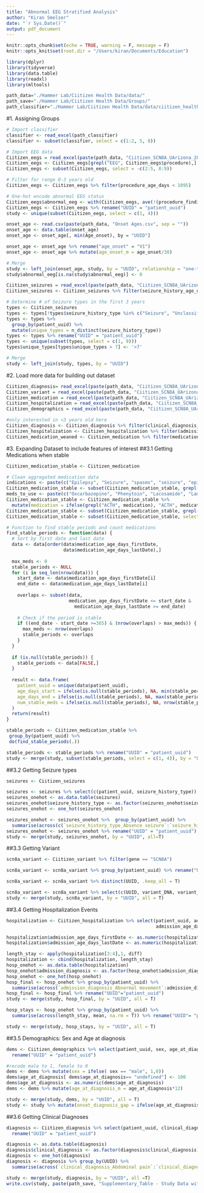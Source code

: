 ```yaml
---
title: "Abnormal EEG Stratified Analysis"
author: "Kiran Smelser"
date: "`r Sys.Date()`"
output: pdf_document
---
```


```r
knitr::opts_chunk$set(echo = TRUE, warning = F, message = F)
knitr::opts_knit$set(root.dir = "/Users/kiran/Documents/Education")
```

```r
library(dplyr)
library(tidyverse)
library(data.table)
library(readxl)
library(mltools)
```

```r
path_data="./Hammer Lab/Ciitizen Health Data/data/"
path_save="./Hammer Lab/Ciitizen Health Data/Groups/"
path_classifier="./Hammer Lab/Ciitizen Health Data/data/ciitizen_health_classifier.xlsx"
```


#1. Assigning Groups
```r
# Import classifier
classifier <- read_excel(path_classifier)
classifier <- subset(classifier, select = c(1:2, 5, 8))

# Import EEG data
Ciitizen_eegs = read_excel(paste(path_data, "Ciitizen_SCN8A_UArizona_2024.02.09.xlsx", sep = ""), sheet = "diagnostic_procedures")
Ciitizen_eegs <- Ciitizen_eegs[grepl("EEG", Ciitizen_eegs$procedure),]
Ciitizen_eegs <- subset(Ciitizen_eegs, select = -c(2:5, 8:9))

# Filter for range 0-3 years old
Ciitizen_eegs <- Ciitizen_eegs %>% filter(procedure_age_days < 1095)

# One-hot encode abnormal EEG status
Ciitizen_eegs$abnormal_eeg <- with(Ciitizen_eegs, ave(!(procedure_findings %in% classifier$eeg_normal), patient_uuid, FUN = function(x) as.integer(any(x))))
Ciitizen_eegs <- Ciitizen_eegs %>% rename("UUID" = "patient_uuid")
study <- unique(subset(Ciitizen_eegs, select = c(1, 4)))
```

```r
onset_age <- read.csv(paste(path_data, "Onset Ages.csv", sep = ""))
onset_age <- data.table(onset_age)
onset_age <- onset_age[, min(Age_onset), by = "UUID"]

onset_age <- onset_age %>% rename("age_onset" = "V1")
onset_age <- onset_age %>% mutate(age_onset_m = age_onset/30)

# Merge
study <- left_join(onset_age, study, by = "UUID", relationship = "one-to-many")
study$abnormal_eeg[is.na(study$abnormal_eeg)] <- 0
```

```r
Ciitizen_seizures = read_excel(paste(path_data, "Ciitizen_SCN8A_UArizona_2024.02.09.xlsx", sep = ""), sheet = "seizure_history")
Ciitizen_seizures <- Ciitizen_seizures %>% filter(seizure_history_age_days < 1095)

# Determine # of Seizure types in the first 3 years
types <- Ciitizen_seizures
types <- types[!types$seizure_history_type %in% c("Seizure", "Unclassified seizure", "Provoked seizure", "Unprovoked seizure"), ]
types <- types %>%
  group_by(patient_uuid) %>%
  mutate(unique_types = n_distinct(seizure_history_type))
types <- types %>% rename("UUID" = "patient_uuid")
types <- unique(subset(types, select = c(1, 9)))
types$unique_types[types$unique_types > 7] <- '>7'

# Merge
study <- left_join(study, types, by = "UUID")
```



#2. Load more data for building out dataset
```r
Ciitizen_diagnosis= read_excel(paste(path_data, "Ciitizen_SCN8A_UArizona_2024.02.09.xlsx", sep = ""), sheet = "clinical_diagnosis")
Ciitizen_variant = read_excel(paste(path_data, "Ciitizen_SCN8A_UArizona_2024.02.09.xlsx", sep = ""), sheet = "genetic_findings")
Ciitizen_medication = read_excel(paste(path_data, "Ciitizen_SCN8A_UArizona_2024.02.09.xlsx", sep = ""), sheet = "medication_aggregate")
Ciitizen_hospitalization = read_excel(paste(path_data, "Ciitizen_SCN8A_UArizona_2024.02.09.xlsx", sep = ""), sheet = "hospital_admission")
Ciitizen_demographics = read_excel(paste(path_data, "Ciitizen_SCN8A_UArizona_2024.02.09.xlsx", sep = ""), sheet = "demographics")

#only interested in <3 years old here 
Ciitizen_diagnosis <- Ciitizen_diagnosis %>% filter(clinical_diagnosis_age_days_firstDate<1095)
Ciitizen_hospitalization <- Ciitizen_hospitalization %>% filter(admission_age_days_firstDate<1095)
Ciitizen_medication_weaned <- Ciitizen_medication %>% filter(medication_age_days_lastDate < 1095) 
```


#3. Expanding Dataset to include features of interest
##3.1 Getting Medications when stable
```r
Ciitizen_medication_stable <- Ciitizen_medication

# Clean aggregated medication data
indications <- paste(c("Epilepsy", "Seizure", "spasms", "seizure", "epilepsy"), collapse = "|")
Ciitizen_medication_stable <- subset(Ciitizen_medication_stable, grepl(indications, medication_indication))
meds_to_use <- paste(c("Oxcarbazepine", "Phenytoin", "Lacosamide", "Lamotrigine", "Rufinamide", "Clobazam", "Carbamazepine", "Phenobarbital", "Clonazepam", "Vigabatrin", "Zonisamide", "Ethosuximide", "Levetiracetam", "ACTH", "Prednisolone", "Topiramate", "Epidiolex", "Valproate", "Felbamate", "Nitrazepam", "Primidone", "Stiripentol", "Tiagabine", "Vigabatrin", "Gabapentin", "Brivaracetam", "Acetazolamide", "Clonidine", "Perampanel"), collapse = "|")
Ciitizen_medication_stable <- Ciitizen_medication_stable %>%
  mutate(medication = ifelse(grepl("ACTH", medication), "ACTH", medication))
Ciitizen_medication_stable <- subset(Ciitizen_medication_stable, grepl(meds_to_use, medication))
Ciitizen_medication_stable <- subset(Ciitizen_medication_stable, select = -c(3:6, 9:11))
```

```r
# Function to find stable periods and count medications
find_stable_periods <- function(data) {
  # Sort by first date and last date
  data <- data[order(data$medication_age_days_firstDate,
                     data$medication_age_days_lastDate),]
  
  max_meds <- 0 
  stable_periods <- NULL
  for (i in seq_len(nrow(data))) {
    start_date <- data$medication_age_days_firstDate[i]
    end_date <- data$medication_age_days_lastDate[i]
    
    overlaps <- subset(data,
                       medication_age_days_firstDate <= start_date &
                         medication_age_days_lastDate >= end_date)
    
    # Check if the period is stable
    if ((end_date - start_date >=365) & (nrow(overlaps) > max_meds)) {
      max_meds <- nrow(overlaps)
      stable_periods <- overlaps
    }
  }
  
  if (is.null(stable_periods)) {
    stable_periods <- data[FALSE,]
  }
  
  result <- data.frame(
    patient_uuid = unique(data$patient_uuid),
    age_days_start = ifelse(is.null(stable_periods), NA, min(stable_periods$medication_age_days_firstDate)),
    age_days_end = ifelse(is.null(stable_periods), NA, max(stable_periods$medication_age_days_lastDate)),
    num_stable_meds = ifelse(is.null(stable_periods), NA, nrow(stable_periods))
  )
  return(result)
}

stable_periods <- Ciitizen_medication_stable %>%
 group_by(patient_uuid) %>%
 do(find_stable_periods(.))

stable_periods <- stable_periods %>% rename("UUID" = "patient_uuid")
study <- merge(study, subset(stable_periods, select = c(1, 4)), by = "UUID", all=T)
```


##3.2 Getting Seizure types 
```r
seizures <- Ciitizen_seizures 

seizures <- seizures %>% select(c(patient_uuid, seizure_history_type))
seizures_onehot <- as.data.table(seizures)
seizures_onehot$seizure_history_type <- as.factor(seizures_onehot$seizure_history_type)
seizures_onehot <- one_hot(seizures_onehot)

seizures_onehot <- seizures_onehot %>%  group_by(patient_uuid) %>% 
  summarise(across(c(`seizure_history_type_Absence seizure`:`seizure_history_type_Unprovoked seizure`), ~max(.x, na.rm = TRUE)))
seizures_onehot <- seizures_onehot %>% rename("UUID" = "patient_uuid")
study <- merge(study, seizures_onehot, by = "UUID", all=T)
```

##3.3 Getting Variant
```r
scn8a_variant <- Ciitizen_variant %>% filter(gene == "SCN8A")

scn8a_variant <- scn8a_variant %>% group_by(patient_uuid) %>% rename("UUID" = "patient_uuid")

scn8a_variant <- scn8a_variant %>% distinct(UUID, .keep_all = T)

scn8a_variant <- scn8a_variant %>% select(c(UUID, variant_DNA, variant_protein))
study <- merge(study, scn8a_variant, by = "UUID", all = T)
```

##3.4 Getting Hospitalization Events
```r
hospitalization <- Ciitizen_hospitalization %>% select(patient_uuid, admission_diagnosis, admission_age_days_firstDate,
                                                       admission_age_days_lastDate)

hospitalization$admission_age_days_firstDate <- as.numeric(hospitalization$admission_age_days_firstDate)
hospitalization$admission_age_days_lastDate <- as.numeric(hospitalization$admission_age_days_lastDate)

length_stay <- apply(hospitalization[3:4],1, diff)
hospitalization <- cbind(hospitalization, length_stay)
hosp_onehot <- as.data.table(hospitalization)
hosp_onehot$admission_diagnosis <- as.factor(hosp_onehot$admission_diagnosis)
hosp_onehot <- one_hot(hosp_onehot)
hosp_final <- hosp_onehot %>% group_by(patient_uuid) %>% 
  summarise(across(`admission_diagnosis_Abnormal movement`:admission_diagnosis_Vomiting, sum, na.rm = T))
hosp_final <- hosp_final %>% rename("UUID"="patient_uuid")
study <- merge(study, hosp_final, by = "UUID", all = T)

hosp_stays <- hosp_onehot %>% group_by(patient_uuid) %>% 
  summarise(across(length_stay, mean, na.rm = T)) %>% rename("UUID"= "patient_uuid")

study <- merge(study, hosp_stays, by = "UUID", all = T)
```

##3.5 Demographics: Sex and Age at diagnosis
```r
dems <- Ciitizen_demographics %>% select(patient_uuid, sex, age_at_diagnosis) %>% 
  rename("UUID" = "patient_uuid")

#recode male to 1, female to 0
dems <- dems %>% mutate(sex = ifelse( sex == "male", 1,0))
dems$age_at_diagnosis[ dems$age_at_diagnosis== "undefined"] <- 100
dems$age_at_diagnosis <- as.numeric(dems$age_at_diagnosis)
dems <- dems %>% mutate(age_at_diagnosis_m = age_at_diagnosis*12)

study <- merge(study, dems, by = "UUID", all = T)
study <- study %>% mutate(onset_diagnosis_gap = ifelse(age_at_diagnosis_m<1200, (age_at_diagnosis_m - age_onset_m), "undefined")) %>% select(-age_at_diagnosis)
```

##3.6 Getting Clinical Diagnoses
```r
diagnosis <- Ciitizen_diagnosis %>% select(patient_uuid, clinical_diagnosis) %>% 
  rename("UUID" = "patient_uuid")

diagnosis <- as.data.table(diagnosis) 
diagnosis$clinical_diagnosis <- as.factor(diagnosis$clinical_diagnosis)
diagnosis <- one_hot(diagnosis)
diagnosis <- diagnosis %>% group_by(UUID) %>% 
  summarise(across(`clinical_diagnosis_Abdominal pain`:`clinical_diagnosis_West syndrome`, sum, na.rm=T))

study <- merge(study, diagnosis, by = "UUID", all =T)
write.csv(study, paste(path_save, "Supplementary_Table - Study Data with types and eegs.csv", sep = ""))
```

